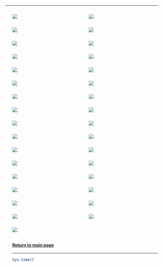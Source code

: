 <script>document.title="lauretumblr"</script>

***

<div style="float: left; width: 50%;">
 <ul>
  <img src="light.jpg">
 </ul>
</div>

<div style="float: right; width: 50%;">
 <ul>
  <img src="lua.gif">
 </ul>
</div>

<div style="float: right; width: 50%;">
 <ul>
  <img src="mauboro.jpg">
 </ul>
</div>

<div style="float: left; width: 50%;">
 <ul>
  <img src="room.jpg">
 </ul>
</div>

<div style="float: right; width: 50%;">
 <ul>
  <img src="adream.jpg">
 </ul>
</div>

<div style="float: left; width: 50%;">
 <ul>
  <img src="kitchen.jpg">
 </ul>
</div>

<div style="float: right; width: 50%;">
 <ul>
  <img src="palm_trees.png">
 </ul>
</div>

<div style="float: left; width: 50%;">
 <ul>
  <img src="samurai.jpg">
 </ul>
</div>

<div style="float: right; width: 50%;">
 <ul>
  <img src="save_the_trees.jpg">
 </ul>
</div>

<div style="float: left; width: 50%;">
 <ul>
  <img src="the_possible_dream.jpg">
 </ul>
</div>

<div style="float: left; width: 50%;">
 <ul>
  <img src="yemen.jpg">
 </ul>
</div>

<div style="float: right; width: 50%;">
 <ul>
  <img src="coconut_tree.jpg">
 </ul>
</div>

<div style="float: right; width: 50%;">
 <ul>
  <img src="important.jpg">
 </ul>
</div>

<div style="float: left; width: 50%;">
 <ul>
  <img src="vibe.jpg">
 </ul>
</div>

<div style="float: right; width: 50%;">
 <ul>
  <img src="you_would.jpg">
 </ul>
</div>

<div style="float: left; width: 50%;">
 <ul>
  <img src="shoes.gif">
 </ul>
</div>

<div style="float: right; width: 50%;">
 <ul>
  <img src="tucano.jpg">
 </ul>
</div>

<div style="float: left; width: 50%;">
 <ul>
  <img src="eyes.jpg">
 </ul>
</div>

<div style="float: left; width: 50%;">
 <ul>
  <img src="john.jpg">
 </ul>
</div>

<div style="float: right; width: 50%;">
 <ul>
  <img src="green.jpg">
 </ul>
</div>

<div style="float: left; width: 50%;">
 <ul>
  <img src="who_i_am.jpg">
 </ul>
</div>

<div style="float: right; width: 50%;">
 <ul>
  <img src="who.jpg">
 </ul>
</div>

<div style="float: left; width: 50%;">
 <ul>
  <img src="netflix.jpg">
 </ul>
</div>

<div style="float: left; width: 50%;">
 <ul>
  <img src="living_room.jpg">
 </ul>
</div>

<div style="float: right; width: 50%;">
 <ul>
  <img src="coffee.gif">
 </ul>
</div>

<div style="float: right; width: 50%;">
 <ul>
  <img src="house.jpg">
 </ul>
</div>

<div style="float: left; width: 50%;">
 <ul>
  <img src="cat_grr.jpg">
 </ul>
</div>

<div style="float: left; width: 50%;">
 <ul>
  <img src="reservoir_dolls.jpg">
 </ul>
</div>

<div style="float: right; width: 50%;">
 <ul>
  <img src="twin_peaks.jpg">
 </ul>
</div>

<div style="float: right; width: 50%;">
 <ul>
  <img src="drink.jpg">
 </ul>
</div>

<div style="float: left; width: 50%;">
 <ul>
  <img src="what.jpg">
 </ul>
</div>

<div style="float: right; width: 50%;">
 <ul>
  <img src="house_view.jpg">
 </ul>
</div>

<div style="float: left; width: 50%;">
 <ul>
  <img src="weird.png">
 </ul>
</div>

<div style="float: left; width: 100%;">
 <ul>
  <h4>[Return to main page](http://leg.ufpr.br/~henrique)</h4>
  ***
```r
Sys.time()
```
 </ul>
</div>

